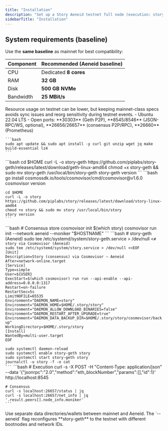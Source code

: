```yaml
---
title: "Installation"
description: "Set up a Story Aeneid testnet full node (execution: story-geth with --aeneid, consensus: story --network aeneid)."
sidebarTitle: "Installation"
---
```


## System requirements (baseline)

Use the **same baseline** as mainnet for best compatibility:

| Component | Recommended (Aeneid baseline) |
| --------- | ----------------------------- |
| CPU       | Dedicated **8 cores**         |
| RAM       | **32 GB**                     |
| Disk      | **500 GB NVMe**               |
| Bandwidth | **25 MBit/s**                 |

<Note>
  Resource usage on testnet can be lower, but keeping mainnet-class specs avoids sync issues and reorg sensitivity during testnet events.
</Note>

<Steps>
  <Step title="System prep">
    - Ubuntu 22.04 LTS
    - Open ports: **30303** (Geth P2P), **8545/8546** (JSON-RPC/WS, optional), **26656/26657** (consensus P2P/RPC), **26660** (Prometheus)

    ```bash
    sudo apt update && sudo apt install -y curl git unzip wget jq make build-essential lz4
    ```
  </Step>
  <Step title="Install story-geth (execution) for Aeneid">
    ```bash
    cd $HOME
    curl -L -o story-geth https://github.com/piplabs/story-geth/releases/latest/download/geth-linux-amd64
    chmod +x story-geth && sudo mv story-geth /usr/local/bin/story-geth
    story-geth version
    ```
  </Step>
  <Step title="Install story (consensus) + Cosmovisor">
    ```bash
    go install cosmossdk.io/tools/cosmovisor/cmd/cosmovisor@v1.6.0
    cosmovisor version
    
    cd $HOME
    curl -L -o story https://github.com/piplabs/story/releases/latest/download/story-linux-amd64
    chmod +x story && sudo mv story /usr/local/bin/story
    story version
    ```
  </Step>
  <Step title="Initialize node data for Aeneid">
    ```bash
    # Consensus store
    cosmovisor init $(which story)
    cosmovisor run init --network aeneid --moniker "$HOSTNAME"
    ```
  </Step>
  <Step title="Create services (Aeneid)">
    ```bash
    # story-geth (Aeneid)
    sudo tee /etc/systemd/system/story-geth.service > /dev/null <<EOF
    [Unit]
    Description=Story Geth (execution) — Aeneid Testnet
    After=network-online.target
    [Service]
    User=${USER}
    ExecStart=/usr/local/bin/story-geth --aeneid --syncmode full
    Restart=on-failure
    RestartSec=5
    LimitNOFILE=65535
    [Install]
    WantedBy=multi-user.target
    EOF
    
    # story via Cosmovisor (Aeneid)
    sudo tee /etc/systemd/system/story.service > /dev/null <<EOF
    [Unit]
    Description=Story (consensus) via Cosmovisor — Aeneid
    After=network-online.target
    [Service]
    Type=simple
    User=${USER}
    ExecStart=$(which cosmovisor) run run --api-enable --api-address=0.0.0.0:1317
    Restart=on-failure
    RestartSec=5s
    LimitNOFILE=65535
    Environment="DAEMON_NAME=story"
    Environment="DAEMON_HOME=$HOME/.story/story"
    Environment="DAEMON_ALLOW_DOWNLOAD_BINARIES=false"
    Environment="DAEMON_RESTART_AFTER_UPGRADE=true"
    Environment="DAEMON_DATA_BACKUP_DIR=$HOME/.story/story/cosmovisor/backup"
    WorkingDirectory=$HOME/.story/story
    [Install]
    WantedBy=multi-user.target
    EOF
    
    sudo systemctl daemon-reload
    sudo systemctl enable story-geth story
    sudo systemctl start story-geth story
    journalctl -u story -f -o cat
    ```
  </Step>
  <Step title="Verify">
    ```bash
    # Execution
    curl -s -X POST -H "Content-Type: application/json"       --data '{"jsonrpc":"2.0","method":"eth_blockNumber","params":[],"id":1}'       http://localhost:8545
    
    # Consensus
    curl -s localhost:26657/status | jq
    curl -s localhost:26657/net_info | jq '.result.peers[].node_info.moniker'
    ```
  </Step>
</Steps>

<Note>
  Use separate data directories/wallets between mainnet and Aeneid. The `--aeneid` flag reconfigures **story-geth** to the testnet with different bootnodes and network IDs.
</Note>